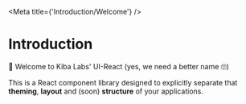 
<Meta
  title={'Introduction/Welcome'}
/>

# Introduction

👋 Welcome to Kiba Labs' UI-React (yes, we need a better name 🙄)

This is a React component library designed to explicitly separate that **theming**, **layout** and (soon) **structure** of your applications.
